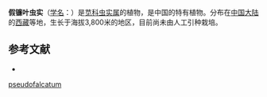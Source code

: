 {{Speciesbox
| name = 假镰叶虫实
| status = 
| status_system = 
| image =
| genus = Corispermum
| species = pseudofalcatum
| authority = Tsien et C. G. Ma
}}

'''假镰叶虫实'''（[[学名|学名]]：{{lang|la|''Corispermum pseudofalcatum''}}）是[[苋科|苋科]][[虫实属|虫实属]]的植物，是中国的特有植物。分布在[[中国大陆|中国大陆]]的[[西藏|西藏]]等地，生长于海拔3,800米的地区，目前尚未由人工引种栽培。

== 参考文献 ==
<div class="references-small">
* {{cite web| url =http://www.bioinfo.cn/db05/KmzwSpecies.php?action=view&id=3210| title =假镰叶虫实| work =《中国高等植物数据库全库》| publisher =中国科学院微生物研究所| author =昆明植物研究所| accessdate =2009-02-24| deadurl =yes| archiveurl =https://web.archive.org/web/20160305010024/http://www.bioinfo.cn/db05/KmzwSpecies.php?action=view&id=3210| archivedate =2016-03-05}}
</div>
{{Taxonbar|from=Q10888732}}

{{DEFAULTSORT:Corispermum pseudofalcatum}}
[[Category:虫实属|pseudofalcatum]]


{{Amaranthaceae-stub}}